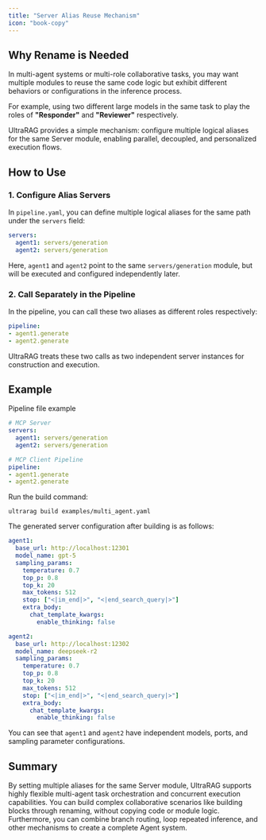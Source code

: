 ```yaml
---
title: "Server Alias Reuse Mechanism"
icon: "book-copy"
---
```


## Why Rename is Needed

In multi-agent systems or multi-role collaborative tasks, you may want multiple modules to reuse the same code logic but exhibit different behaviors or configurations in the inference process.

For example, using two different large models in the same task to play the roles of **"Responder"** and **"Reviewer"** respectively.

UltraRAG provides a simple mechanism: configure multiple logical aliases for the same Server module, enabling parallel, decoupled, and personalized execution flows.

## How to Use

### 1. Configure Alias Servers

In `pipeline.yaml`, you can define multiple logical aliases for the same path under the `servers` field:

```yaml
servers:
  agent1: servers/generation
  agent2: servers/generation
```

Here, `agent1` and `agent2` point to the same `servers/generation` module, but will be executed and configured independently later.

### 2. Call Separately in the Pipeline

In the pipeline, you can call these two aliases as different roles respectively:

```yaml
pipeline:
- agent1.generate
- agent2.generate
```

UltraRAG treats these two calls as two independent server instances for construction and execution.

## Example

Pipeline file example

```yaml examples/multi_agent.yaml icon="/images/yaml.svg"
# MCP Server
servers:
  agent1: servers/generation
  agent2: servers/generation

# MCP Client Pipeline
pipeline:
- agent1.generate
- agent2.generate
```

Run the build command:

```shell
ultrarag build examples/multi_agent.yaml
```

The generated server configuration after building is as follows:

```yaml
agent1:
  base_url: http://localhost:12301
  model_name: gpt-5
  sampling_params:
    temperature: 0.7
    top_p: 0.8
    top_k: 20
    max_tokens: 512
    stop: ["<|im_end|>", "<|end_search_query|>"]
    extra_body:
      chat_template_kwargs:
        enable_thinking: false

agent2:
  base_url: http://localhost:12302
  model_name: deepseek-r2
  sampling_params:
    temperature: 0.7
    top_p: 0.8
    top_k: 20
    max_tokens: 512
    stop: ["<|im_end|>", "<|end_search_query|>"]
    extra_body:
      chat_template_kwargs:
        enable_thinking: false
```

You can see that `agent1` and `agent2` have independent models, ports, and sampling parameter configurations.

## Summary

By setting multiple aliases for the same Server module, UltraRAG supports highly flexible multi-agent task orchestration and concurrent execution capabilities. You can build complex collaborative scenarios like building blocks through renaming, without copying code or module logic. Furthermore, you can combine branch routing, loop repeated inference, and other mechanisms to create a complete Agent system.